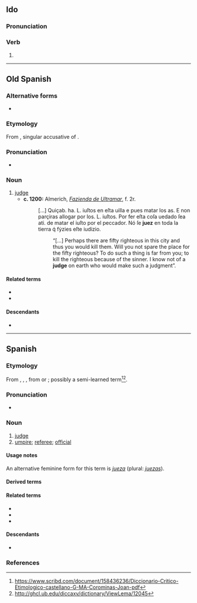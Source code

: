 ==Ido==

===Pronunciation===
{{io-IPA}}

===Verb===
{{io-verb form}}

# {{io-form of|ju}}

----

==Old Spanish==

===Alternative forms===
* {{l|osp|juiz}}

===Etymology===
From {{inh|osp|la|iūdicem}}, singular accusative of {{m|la|iūdex}}.

===Pronunciation===
* {{IPA|osp|[ʒwed͡z]}}

===Noun===
{{osp-noun|m|juezes}}

# [[judge]]
#* '''c. 1200:''' Almerich, ''[[w:Fazienda de Ultramar|Fazienda de Ultramar]]'', f. 2r.
#*: […] Quiçab. ha. L. iuſtos en eſta uilla e pues matar los as. E non parçiras allogar por los. L. iuſtos. Por fer eſta coſa uedado ſea ati. de matar el iuſto por el peccador. Nó ſe '''juez''' en toda la tierra q́ fẏzies eſte iudizio.
#*:: “[…] Perhaps there are fifty righteous in this city and thus you would kill them. Will you not spare the place for the fifty righteous? To do such a thing is far from you; to kill the righteous because of the sinner. I know not of a '''judge''' on earth who would make such a judgment”.

====Related terms====
* {{l|osp|judgar}}
* {{l|osp|juizio}}

====Descendants====
* {{desctree|es|juez}}

{{c|osp|Law|Occupations|People}}

----

==Spanish==

===Etymology===
From {{inh|es|osp|juez}}, {{m|osp|juiz}}, {{m|osp|judez}}, from {{der|es|la|iudex|iūdex, jūdex}} or {{m|la|iudicem|iūdicem, jūdicem}}; possibly a semi-learned term<ref>https://www.scribd.com/document/158436236/Diccionario-Critico-Etimologico-castellano-G-MA-Corominas-Joan-pdf</ref><ref>http://ghcl.ub.edu/diccaxv/dictionary/ViewLema/12045</ref>.

===Pronunciation===
{{es-IPA}}
* {{hyph|es|juez}}

===Noun===
{{es-noun|mf|jueces|f=jueza}}

# [[judge]]
# [[umpire]]; [[referee]]; [[official]]

====Usage notes====
An alternative feminine form for this term is ''[[jueza]]'' (plural: ''[[juezas]]'').

====Derived terms====
{{col3|es
|juez de paz
|juez pedáneo
}}

====Related terms====
* {{l|es|juicio}}
* {{l|es|juzgado}}
* {{l|es|juzgar}}

====Descendants====
* {{desc|tl|huwes|bor=1}}

===References===
<references/>

{{C|es|Law|Occupations}}
